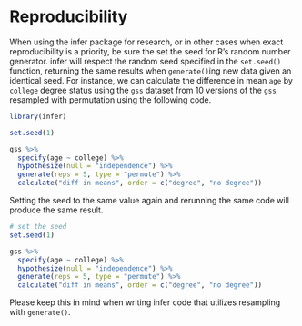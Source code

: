 # Reproducibility

When using the infer package for research, or in other cases when exact reproducibility is a priority, be sure the set the seed for R's random number generator. infer will respect the random seed specified in the `set.seed()` function, returning the same results when `generate()`ing new data given an identical seed. For instance, we can calculate the difference in mean `age` by `college` degree status using the `gss` dataset from 10 versions of the `gss` resampled with permutation using the following code.

```r
library(infer)
```

```r
set.seed(1)

gss %>%
  specify(age ~ college) %>%
  hypothesize(null = "independence") %>%
  generate(reps = 5, type = "permute") %>%
  calculate("diff in means", order = c("degree", "no degree"))
```

Setting the seed to the same value again and rerunning the same code will produce the same result.

```r
# set the seed
set.seed(1)

gss %>%
  specify(age ~ college) %>%
  hypothesize(null = "independence") %>%
  generate(reps = 5, type = "permute") %>%
  calculate("diff in means", order = c("degree", "no degree"))
```

Please keep this in mind when writing infer code that utilizes resampling with `generate()`.
